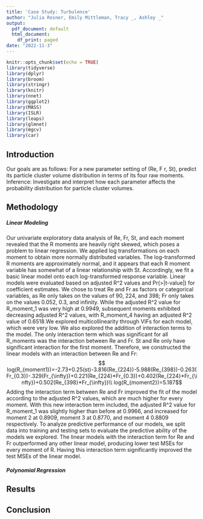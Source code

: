 ```yaml
---
title: 'Case Study: Turbulence'
author: "Julia Rosner, Emily Mittleman, Tracy _, Ashley _"
output:
  pdf_document: default
  html_document:
    df_print: paged
date: "2022-11-3"
---
```


```r
knitr::opts_chunk$set(echo = TRUE)
library(tidyverse)
library(dplyr)
library(broom)
library(stringr)
library(knitr)
library(nnet)
library(ggplot2)
library(MASS)
library(ISLR)
library(leaps)
library(glmnet)
library(mgcv)
library(car)
```

## Introduction
Our goals are as follows: For a new parameter setting of (Re, F r, St), predict its particle cluster volume distribution in terms of its four raw moments. Inference: Investigate and interpret how each parameter affects the probability distribution for particle cluster volumes.

## Methodology
##### Linear Modeling
  Our univariate exploratory data analysis of Re, Fr, St, and each moment revealed that the R moments are heavily right skewed, which poses a problem to linear regression. We applied log transformations on each moment to obtain more normally distributed variables. The log-transformed R moments are approximately normal, and it appears that each R moment variable has somewhat of a linear relationship with St.
  Accordingly, we fit a basic linear model onto each log-transformed response variable. Linear models were evaluated based on adjusted R^2 values and Pr(>|t-value|) for coefficient estimates. We chose to treat Re and Fr as factors or categorical variables, as Re only takes on the values of 90, 224, and 398; Fr only takes on the values 0.052, 0.3, and infinity. While the adjusted R^2 value for R_moment_1 was very high at 0.9949, subsequent moments exhibited decreasing adjusted R^2 values, with R_moment_4 having an adjusted R^2 value of 0.6518.We explored multicollinearity through VIFs for each model, which were very low. We also explored the addition of interaction terms to the model. The only interaction term which was significant for all R_moments was the interaction between Re and Fr. St and Re only have significant interaction for the first moment. Therefore, we constructed the linear models with an interaction between Re and Fr:
$$ log(R_{moment1})=-2.73+0.25(st)-3.816(Re_{224})-5.988(Re_{398})-0.263(Fr_{0.3})-.329(Fr_{\infty})+0.221(Re_{224}*Fr_{0.3})+0.402(Re_{224}*Fr_{\infty})+0.502(Re_{398}*Fr_{\infty})\\
log(R_{moment2})=5.187$$
  Adding the interaction term between Re and Fr improved the fit of the model according to the adjusted R^2 values, which are much higher for every moment. With this new interaction term included, the adjusted R^2 value for R_moment_1 was slightly higher than before at 0.9966, and increased for moment 2 at 0.8909, moment 3 at 0.8770, and moment 4 0.8809 respectively.
  To analyze predictive performance of our models, we split data into training and testing sets to evaluate the predictive ability of the models we explored. The linear models with the interaction term for Re and Fr outperformed any other linear model, producing lower test MSEs for every moment of R. Having this interaction term significantly improved the test MSEs of the linear model.
  
##### Polynomial Regression


## Results



## Conclusion




